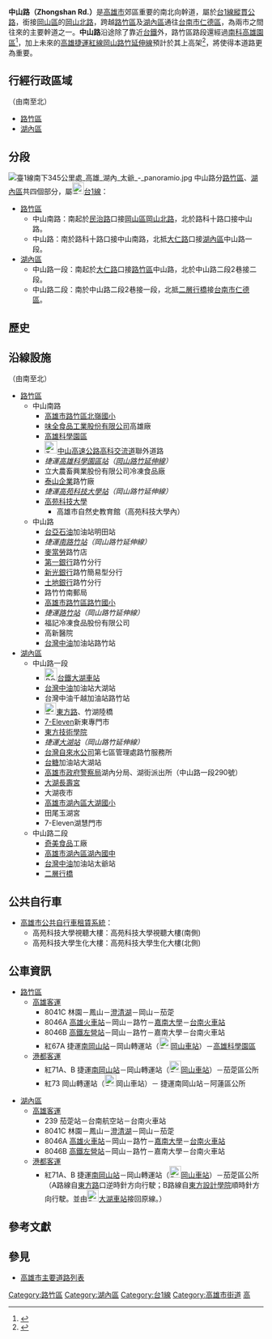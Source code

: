 {{Otheruses|中山路|other=同名或類似名的其它條目描述}}
{{Infobox TwRoad2|
|bgcolorh=DARKGREEN
|colorh=white
|code=
|name=中山路
|enname=Zhongshan Rd.
|level=全線隸屬於{{Jct|country=TWN|PH|1}}
|length=
|sec=二段<small>（[[湖內區|湖內區]]）</small><br>一段<small>（[[湖內區|湖內區]]、[[路竹區|路竹區]]）</small><br>路<small>（[[路竹區|路竹區]]）</small><br>南路<small>（[[路竹區|路竹區]]、[[岡山區|岡山區]]）</small>
|lastext=
|line=
|start=[[高雄市|高雄]]、[[台南市|台南市]]交界
|end=[[民治路_(路竹區)|民治路]]
|junc=[[湖內區|湖內區]]：<br>[[中正路_(湖內區)|中正路一段]]、[[湖中路_(湖內區)|湖中路]]、<br>[[東方路_(高雄市)|東方路]]、[[環球路_(路竹區)|環球路]]<br>[[路竹區|路竹區]]：<br>[[大仁路_(路竹區)|大仁路]]、[[國昌路_(路竹區)|國昌路]]、<br>[[延平路_(路竹區)|延平路]]、[[中華路_(路竹區)|中華路]]、<br>[[中正路_(路竹區)|中正路]]、[[路科路|路科路]]、<br>[[File:TWHW1.svg|23px]][[高科交流道|高科交流道]]聯外道路、[[民主路_(路竹區)|民主路]]
|img=
|cap=
|size=
|left=二層行橋
|right=岡山北路
|leftlink=二層行橋
|leftdirection=N
|rightlink=岡山北路
|rightdirection=S
|SN=[[台1線|台1線]]<br>（[[二仁路|二仁路一段]]－'''中山路'''－[[岡山路|岡山北路]]）
|SNtype=ph
|SNNum=1
|SN2=
|SN2type=
|SN2Num=
|SN3=
|SN3type=
|SN3Num=
}}
'''中山路（Zhongshan Rd.）'''是[[高雄市|高雄市]]郊區重要的南北向幹道，屬於[[台1線|台1線]][[縱貫公路|縱貫公路]]，銜接[[岡山區|岡山區]]的[[岡山路|岡山北路]]，跨越[[路竹區|路竹區]]及[[湖內區|湖內區]]通往[[台南市|台南市]][[仁德區|仁德區]]，為兩市之間往來的主要幹道之一。'''中山路'''沿途除了靠近[[台鐵|台鐵]]外，路竹區路段還經過[[南科|南科高雄園區]]<ref>{{Cite web |url=http://www.stsipa.gov.tw/web/WEB/Jsp/Page/cindex.jsp?frontTarget=DEFAULT&thisRootID=108 |title=南部科學園區高雄園區地理位置 |access-date=2011-04-17 |archive-url=https://web.archive.org/web/20131022183000/http://www.stsipa.gov.tw/web/WEB/Jsp/Page/cindex.jsp?frontTarget=DEFAULT&thisRootID=108 |archive-date=2013-10-22 |dead-url=yes }}</ref>，加上未來的[[高雄捷運紅線|高雄捷運紅線]][[岡山路竹延伸線|岡山路竹延伸線]]預計於其上高架<ref>{{Cite web |url=http://mtbu.kcg.gov.tw/html/promote/longmap.pdf |title=高雄市政府捷運局長期路網規劃 |accessdate=2011-04-17 |archive-date=2011-03-03 |archive-url=https://web.archive.org/web/20110303181504/http://mtbu.kcg.gov.tw/html/promote/longmap.pdf |dead-url=no }}</ref>，將使得本道路更為重要。

== 行經行政區域 ==
（由南至北）
* [[路竹區|路竹區]]
* [[湖內區|湖內區]]

== 分段 ==
[[File:臺1線南下345公里處_高雄_湖內_太爺_-_panoramio.jpg|thumb]]
中山路分[[路竹區|路竹區]]、[[湖內區|湖內區]]共四個部分，屬[[File:TW_PHW1.svg|23px]][[台1線|台1線]]：
* [[路竹區|路竹區]]
** 中山南路：南起於[[民治路_(路竹區)|民治路]]口接[[岡山區|岡山區]][[岡山路|岡山北路]]，北於路科十路口接中山路。
** 中山路：南於路科十路口接中山南路，北抵[[大仁路_(路竹區)|大仁路]]口接[[湖內區|湖內區]]中山路一段。
* [[湖內區|湖內區]]
** 中山路一段：南起於[[大仁路_(路竹區)|大仁路]]口接[[路竹區|路竹區]]中山路，北於中山路二段2巷接二段。
** 中山路二段：南於中山路二段2巷接一段，北抵[[二層行橋|二層行橋]]接[[台南市|台南市]][[仁德區|仁德區]]。

== 歷史 ==
{{expand section}}

== 沿線設施 ==
（由南至北）
* [[路竹區|路竹區]]
** 中山南路
*** [http://www.blp.ks.edu.tw/ 高雄市路竹區北嶺國小]{{Wayback|url=http://www.blp.ks.edu.tw/ |date=20130511071128 }}
*** [[味全食品工業股份有限公司|味全食品工業股份有限公司]]高雄廠
*** [[南部科學工業園區|高雄科學園區]]
*** [[File:TWHW1.svg|25px]][[中山高速公路|中山高速公路]][[高科交流道|高科交流道]]聯外道路
*** ''<!-- 注释出：[[File:Kaohsiung_Metro_Logo(Logo_Only).svg|25px]] -->捷運[[高雄科學園區站|高雄科學園區站]]（[[高雄捷運岡山路竹延伸線|岡山路竹延伸線]]）''
*** 立大農畜興業股份有限公司冷凍食品廠
*** [[泰山企業|泰山企業]]路竹廠
*** ''<!-- 注释出：[[File:Kaohsiung_Metro_Logo(Logo_Only).svg|25px]] -->捷運[[高苑科技大學站|高苑科技大學站]]（岡山路竹延伸線）''
*** [[高苑科技大學|高苑科技大學]]
**** 高雄市自然史教育館（高苑科技大學內）
** 中山路
*** [[台塑關係企業|台亞石油]]加油站明田站
*** ''<!-- 注释出：[[File:Kaohsiung_Metro_Logo(Logo_Only).svg|25px]] -->捷運[[南路竹站|南路竹站]]（岡山路竹延伸線）''
*** [[麥當勞|麥當勞]]路竹店
*** [[第一商業銀行|第一銀行]]路竹分行
*** [[新光商業銀行|新光銀行]]路竹簡易型分行
*** [[臺灣土地銀行|土地銀行]]路竹分行
*** 路竹竹南郵局
*** [http://www.lzp.ks.edu.tw/ 高雄市路竹區路竹國小]{{Wayback|url=http://www.lzp.ks.edu.tw/ |date=20130606065238 }}
*** ''<!-- 注释出：[[File:Kaohsiung_Metro_Logo(Logo_Only).svg|25px]] -->捷運[[路竹站|路竹站]]（岡山路竹延伸線）''
*** 福記冷凍食品股份有限公司
*** 高新醫院
*** [[台灣中油|台灣中油]]加油站路竹站
* [[湖內區|湖內區]]
** 中山路一段
*** [[File:ROC_Taiwan_Railways_Administration_Logo.svg|25px]][[台鐵|台鐵]][[大湖車站|大湖車站]]
*** [[台灣中油|台灣中油]]加油站大湖站
*** 台灣中油千越加油站路竹站
*** [[File:TW_PHW28.svg|23px]][[東方路_(高雄市)|東方路]]、竹湖陸橋
*** [[7-Eleven|7-Eleven]]新東專門市
*** [[東方技術學院|東方技術學院]]
*** ''<!-- 注释出：[[File:Kaohsiung_Metro_Logo(Logo_Only).svg|25px]] -->捷運[[大湖站_(捷運)|大湖站]]（岡山路竹延伸線）''
*** [[台灣自來水公司|台灣自來水公司]]第七區管理處路竹服務所
*** [[台灣糖業公司|台糖]]加油站大湖站
*** [[高雄市政府警察局|高雄市政府警察局]]湖內分局、湖街派出所（中山路一段290號）
*** [[大湖長壽宮|大湖長壽宮]]
*** 大湖夜市
*** [https://web.archive.org/web/20131010134910/http://www.dhu.ks.edu.tw/ 高雄市湖內區大湖國小]
*** 田尾玉湖宮
*** 7-Eleven湖慧門市
** 中山路二段
*** [[奇美實業|奇美食品]]工廠
*** [https://web.archive.org/web/20131211065720/http://www.hn.ks.edu.tw/ 高雄市湖內區湖內國中]
*** [[台灣中油|台灣中油]]加油站太爺站
*** [[二層行橋|二層行橋]]

== 公共自行車 ==
* [[高雄市公共自行車租賃系統|高雄市公共自行車租賃系統]]：
** 高苑科技大學視聽大樓：高苑科技大學視聽大樓(南側)
** 高苑科技大學生化大樓：高苑科技大學生化大樓(北側)

== 公車資訊 ==
* [[路竹區|路竹區]]
** [[高雄客運|高雄客運]]
*** 8041C 林園－鳳山－[[澄清湖|澄清湖]]－岡山－茄萣
*** 8046A [[高雄火車站|高雄火車站]]－岡山－路竹－[[嘉南藥理科技大學|嘉南大學]]－[[台南火車站|台南火車站]]
*** 8046B [[高鐵左營站|高鐵左營站]]－岡山－路竹－嘉南大學－台南火車站
*** 紅67A <!-- 注释出：[[File:Kaohsiung_Metro_Logo(Logo_Only).svg|23px]] --> 捷運[[南岡山站|南岡山站]]－岡山轉運站（[[File:ROC_Taiwan_Railways_Administration_Logo.svg|23px]][[岡山車站_(臺灣)|岡山車站]]）－[[南部科學工業園區|高雄科學園區]]
** [[港都客運|港都客運]]
*** 紅71A、B <!-- 注释出：[[File:Kaohsiung_Metro_Logo(Logo_Only).svg|23px]] -->捷運[[南岡山站|南岡山站]]－岡山轉運站（[[File:ROC_Taiwan_Railways_Administration_Logo.svg|23px]][[岡山車站_(臺灣)|岡山車站]]）－茄萣區公所
*** 紅73 岡山轉運站（[[File:ROC_Taiwan_Railways_Administration_Logo.svg|23px]]岡山車站）－<!-- 注释出：[[File:Kaohsiung_Metro_Logo(Logo_Only).svg|23px]] -->捷運南岡山站－阿蓮區公所

* [[湖內區|湖內區]]
** [[高雄客運|高雄客運]]
*** 239 茄萣站－台南航空站－台南火車站
*** 8041C 林園－鳳山－[[澄清湖|澄清湖]]－岡山－茄萣
*** 8046A [[高雄火車站|高雄火車站]]－岡山－路竹－[[嘉南藥理科技大學|嘉南大學]]－[[台南火車站|台南火車站]]
*** 8046B [[高鐵左營站|高鐵左營站]]－岡山－路竹－嘉南大學－台南火車站
** [[港都客運|港都客運]]
*** 紅71A、B <!-- 注释出：[[File:Kaohsiung_Metro_Logo(Logo_Only).svg|23px]] -->捷運[[南岡山站|南岡山站]]－岡山轉運站（[[File:ROC_Taiwan_Railways_Administration_Logo.svg|23px]][[岡山車站_(臺灣)|岡山車站]]）－茄萣區公所<br/>（A路線自[[東方路_(湖內區)|東方路]]口逆時針方向行駛；B路線自[[東方設計學院|東方設計學院]]順時針方向行駛。並由[[File:ROC_Taiwan_Railways_Administration_Logo.svg|23px]][[大湖車站|大湖車站]]接回原線。）

== 參考文獻 ==
{{Reflist}}

== 參見 ==
* [[高雄市主要道路列表|高雄市主要道路列表]]

{{高雄市重要道路}}

{{DEFAULTSORT:Jhongshan}}
[[Category:路竹區|Category:路竹區]]
[[Category:湖內區|Category:湖內區]]
[[Category:台1線|Category:台1線]]
[[Category:高雄市街道|Category:高雄市街道]]
[[Category:以孫中山命名的臺灣道路|高]]